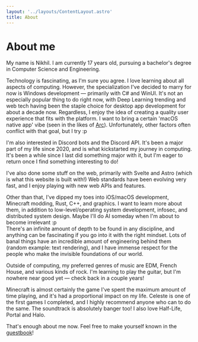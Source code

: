 ```yaml
---
layout: '../layouts/ContentLayout.astro'
title: About
---
```


# About me

My name is Nikhil. I am currently 17 years old, pursuing a bachelor's degree in Computer Science and Engineering.

Technology is fascinating, as I'm sure you agree. I love learning about all aspects of computing. However, the specialization I've decided to marry for now is Windows development — primarily with C# and WinUI. It's not an especially popular thing to do right now, with Deep Learning trending and web tech having been the staple choice for desktop app development for about a decade now. Regardless, I enjoy the idea of creating a quality user experience that fits with the platform. I want to bring a certain 'macOS native app' vibe (seen in the likes of [Arc](https://arc.net)). Unfortunately, other factors often conflict with that goal, but I try :p

I'm also interested in Discord bots and the Discord API. It's been a major part of my life since 2020, and is what kickstarted my journey in computing. It's been a while since I last did something major with it, but I'm eager to return once I find something interesting to do!

I've also done some stuff on the web, primarily with Svelte and Astro (which is what this website is built with!) Web standards have been evolving very fast, and I enjoy playing with new web APIs and features.

Other than that, I've dipped my toes into iOS/macOS development, Minecraft modding, Rust, C++, and graphics. I want to learn more about them, in addition to low-level/operating system development, infosec, and distributed system design. Maybe I'll do AI someday when I'm about to become irrelevant :p\
There's an infinite amount of depth to be found in any discipline, and anything can be fascinating if you go into it with the right mindset. Lots of banal things have an incredible amount of engineering behind them (random example: text rendering), and I have immense respect for the people who make the invisible foundations of our world.

Outside of computing, my preferred genres of music are EDM, French House, and various kinds of rock. I'm learning to play the guitar, but I'm nowhere near good yet — check back in a couple years!

Minecraft is almost certainly the game I've spent the maximum amount of time playing, and it's had a proportional impact on my life. Celeste is one of the first games I completed, and I highly recommend anyone who can to do the same. The soundtrack is absolutely banger too! I also love Half-Life, Portal and Halo.

That's enough about me now. Feel free to make yourself known in the [guestbook](/guestbook)!
